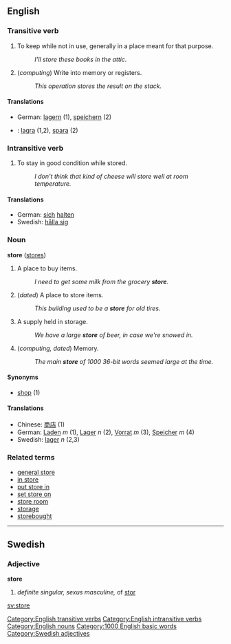 ==English==

===Transitive verb===
[[Category:English transitive verbs]]
{{en-infl-reg-other-e|stor|e}}
# To keep while not in use, generally in a place meant for that purpose.
#: ''I'll store these books in the attic.''
# (''computing'') Write into memory or registers.
#: ''This operation stores the result on the stack.''

====Translations====
*German: [[lagern]] (1), [[speichern]] (2)
*{{sv}}: [[lagra]] (1,2), [[spara]] (2)

===Intransitive verb===
[[Category:English intransitive verbs]]
{{en-infl-reg-other-e|stor|e}}
# To stay in good condition while stored.
#: ''I don't think that kind of cheese will store well at room temperature.''

====Translations====
*German: [[sich]] [[halten]]
*Swedish: [[hålla sig]]

===Noun===
[[Category:English nouns]]
'''store''' ([[stores]])

# A place to buy items.
#: ''I need to get some milk from the grocery '''store'''.''
# (''dated'') A place to store items.
#: ''This building used to be a '''store''' for old tires.''
# A supply held in storage.
#: ''We have a large '''store''' of beer, in case we're snowed in.''
# (''computing, dated'') Memory.
#: ''The main '''store''' of 1000 36-bit words seemed large at the time.''

====Synonyms====
*[[shop]] (1)

====Translations====
*Chinese: [[商店]] (1)
*German: [[Laden]] ''m'' (1), [[Lager]] ''n'' (2), [[Vorrat]] ''m'' (3), [[Speicher]] ''m'' (4)
*Swedish: [[lager]] ''n'' (2,3)

===Related terms===
*[[general store]]
*[[in store]]
*[[put store in]]
*[[set store on]]
*[[store room]]
*[[storage]]
*[[storebought]]

----
==Swedish==
===Adjective===
'''store'''

#''definite singular, sexus masculine,'' of [[stor]]


[[sv:store]]
[[Category:1000 English basic words]]
[[Category:Swedish adjectives]]